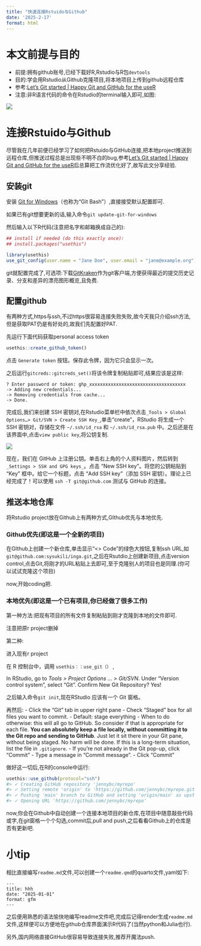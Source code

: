 ```yaml
---
title: "快速连接Rstuido与Github"
date: '2025-2-17'
format: html
---
```


# 本文前提与目的

- 前提:拥有github账号,已经下载好R,Rstudio与R包`devtools`
- 目的:学会用Rstudio从Github克隆项目,将本地项目上传到github远程仓库
- 参考:[Let’s Git started | Happy Git and GitHub for the useR](https://happygitwithr.com/)
- 注意:非R语言代码的命令在Rstudio的terminal输入即可,如图:

![](images/Pasted image 20250217060308.png)


# 连接Rstuido与Github

尽管我在几年前便已经学习了如何把Rstuido与GitHub连接,把本地project推送到远程仓库,但推送过程总是出现些不明不白的bug,参考[Let’s Git started | Happy Git and GitHub for the useR](https://happygitwithr.com/)后总算把工作流优化好了,故写此文分享经验.

## 安装git

安装 [Git for Windows](https://git-for-windows.github.io/)（也称为“Git Bash”）,直接接受默认配置即可.

如果已有git想要更新的话,输入命令`git update-git-for-windows`

然后输入以下R代码(注意把名字和邮箱换成自己的):

```r
## install if needed (do this exactly once):
## install.packages("usethis")

library(usethis)
use_git_config(user.name = "Jane Doe", user.email = "jane@example.org")
```

git就配置完成了,可选项:下载[GitKraken](https://www.gitkraken.com/)作为git客户端,方便获得最近的提交历史记录、分支和差异的漂亮图形概览,且免费.

## 配置github

有两种方式,https与ssh,不过https很容易连接失败失败,故今天我只介绍ssh方法,但是获取PAT仍是有好处的,故我们先配置好PAT.

先运行下面代码获取personal access token

```r
usethis::create_github_token()
```

点击 `Generate token` 按钮。保存此令牌，因为它只会显示一次。

之后运行`gitcreds::gitcreds_set()`将该令牌复制粘贴即可,结果应该是这样:

```
? Enter password or token: ghp_xxxxxxxxxxxxxxxxxxxxxxxxxxxxxxxxxxxx
-> Adding new credentials...
-> Removing credentials from cache...
-> Done.
```

完成后,我们来创建 SSH 密钥对,在Rstudio菜单栏中依次点击`_Tools > Global Options…> Git/SVN > Create SSH Key_`,单击“create”，RStudio 将生成一个 SSH 密钥对，存储在文件 `~/.ssh/id_rsa` 和 `~/.ssh/id_rsa.pub` 中。之后还是在该界面中,点击`view public key`,将公钥复制.



![](images/Pasted image 202502170623f0.png)

现在，我们在 GitHub 上注册公钥。单击右上角的个人资料图片，然后转到 `_Settings > SSH and GPG keys_`。点击 “New SSH key”。将您的公钥粘贴到 “Key” 框中。给它一个标题，点击 “Add SSH key”（添加 SSH 密钥）。理论上已经完成了！可以使用 `ssh -T git@github.com` 测试与 GitHub 的连接。

## 推送本地仓库

将Rstudio project放在Github上有两种方式,GIthub优先与本地优先.

### Github优先(即这是一个全新的项目)

在GIthub上创建一个新仓库,单击显示“<> Code”的绿色大按钮,复制ssh URL,如`git@github.com:sysukili/inga.git`,之后在Rsutdio上创建新项目,点击version control,点击Git,将刚才的URL粘贴上去即可,至于克隆别人的项目也是同理.(你可以试试克隆这个项目)

now,开始coding把.

### 本地优先(即这是一个已有项目,你已经做了很多工作)

第一种方法:把现有项目的所有文件复制粘贴到刚才克隆到本地的文件即可.

注意把原r project删掉

第二种:

进入现有r project

在 R 控制台中，调用 `usethis：：use_git（）` ,

In RStudio, go to _Tools > Project Options … > Git/SVN_. Under “Version control system”, select “Git”. Confirm New Git Repository? Yes!

之后输入命令`git init`,现在RStudio 应该有一个 Git 窗格。

再然后:
- Click the “Git” tab in upper right pane
- Check “Staged” box for all files you want to commit.
    - Default: stage everything
    - When to do otherwise: this will all go to GitHub. So consider if that is appropriate for each file. **You can absolutely keep a file locally, without committing it to the Git repo and sending to GitHub**. Just let it sit there in your Git pane, without being staged. No harm will be done. If this is a long-term situation, list the file in `.gitignore`.
- If you’re not already in the Git pop-up, click “Commit”
- Type a message in “Commit message”.
- Click “Commit”

做好这一切后,在R的console中运行:


```r
usethis::use_github(protocol="ssh")
#> ✓ Creating GitHub repository 'jennybc/myrepo'
#> ✓ Setting remote 'origin' to 'https://github.com/jennybc/myrepo.git'
#> ✓ Pushing 'main' branch to GitHub and setting 'origin/main' as upstream branch
#> ✓ Opening URL 'https://github.com/jennybc/myrepo'
```

now,你会在Github中自动创建一个连接本地项目的新仓库,在项目中随意敲些代码或字,在git窗格一个个勾选,commit后,pull and push,之后看看Github上的仓库是否有更新吧.

# 小tip

相比直接编写`readme.md`文件,可以创建一个`readme.qmd`的quarto文件,yaml如下:

```
---
title: hhh
date: "2025-01-01"
format: gfm
---
```

之后便用熟悉的语法愉快地编写readme文件吧,完成后记得render生成`readme.md`文件,这样便可以方便地在github仓库界面演示R代码了(当然python和Julia也行).

另外,国内网络直接GitHub很容易导致连接失败,推荐开魔法push.